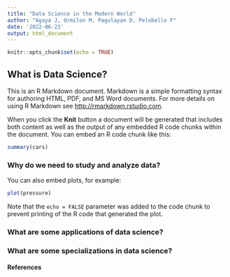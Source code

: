 ```yaml
---
title: "Data Science in the Modern World"
author: "Agaya J, Ormilon M, Pagulayan D, Pelobello F"
date: '2022-06-23'
output: html_document
---
```


```r
knitr::opts_chunk$set(echo = TRUE)
```

## What is Data Science?

This is an R Markdown document. Markdown is a simple formatting syntax for authoring HTML, PDF, and MS Word documents. For more details on using R Markdown see <http://rmarkdown.rstudio.com>.

When you click the **Knit** button a document will be generated that includes both content as well as the output of any embedded R code chunks within the document. You can embed an R code chunk like this:

```r
summary(cars)
```

### Why do we need to study and analyze data?

You can also embed plots, for example:

```r
plot(pressure)
```

Note that the `echo = FALSE` parameter was added to the code chunk to prevent printing of the R code that generated the plot.

### What are some applications of data science?

### What are some specializations in data science?

#### References
